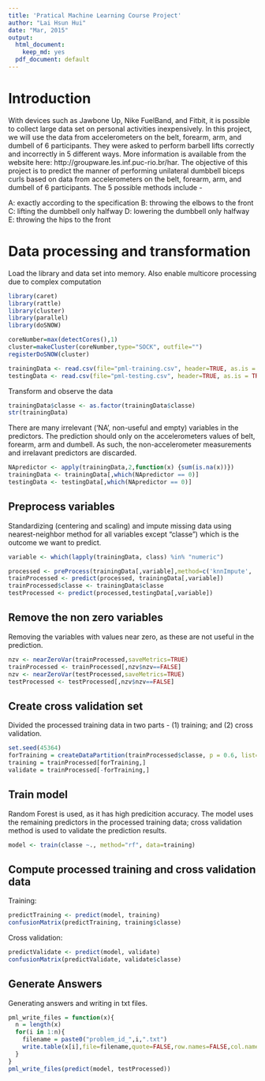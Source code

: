 ```yaml
---
title: 'Pratical Machine Learning Course Project'
author: "Lai Hsun Hui"
date: "Mar, 2015"
output:
  html_document:
    keep_md: yes
  pdf_document: default
---
```


# Introduction

With devices such as Jawbone Up, Nike FuelBand, and Fitbit, it is possible to collect large data set on personal activities inexpensively. In this project, we will use the data from accelerometers on the belt, forearm, arm, and dumbell of 6 participants. They were asked to perform barbell lifts correctly and incorrectly in 5 different ways. More information is available from the website here: http://groupware.les.inf.puc-rio.br/har. The objective of this project is to predict the manner of performing unilateral dumbbell biceps curls based on data from accelerometers on the belt, forearm, arm, and dumbell of 6 participants. The 5 possible methods include -

A: exactly according to the specification
B: throwing the elbows to the front
C: lifting the dumbbell only halfway
D: lowering the dumbbell only halfway
E: throwing the hips to the front


# Data processing and transformation

Load the library and data set into memory. Also enable multicore processing due to complex computation
```r
library(caret)
library(rattle)
library(cluster)
library(parallel)
library(doSNOW)

coreNumber=max(detectCores(),1)
cluster=makeCluster(coreNumber,type="SOCK", outfile="")
registerDoSNOW(cluster)

trainingData <- read.csv(file="pml-training.csv", header=TRUE, as.is = TRUE, stringsAsFactors = FALSE, sep=',', na.strings=c('NA','','#DIV/0!'))
testingData <- read.csv(file="pml-testing.csv", header=TRUE, as.is = TRUE, stringsAsFactors = FALSE, sep=',', na.strings=c('NA','','#DIV/0!'))
```

Transform and observe the data
```r
trainingData$classe <- as.factor(trainingData$classe)  
str(trainingData)
```

There are many irrelevant ('NA', non-useful and empty) variables in the predictors. The prediction should only on the accelerometers values of belt, forearm, arm and dumbell. As such, the non-accelerometer measurements and irrelavant predictors are discarded.
```r
NApredictor <- apply(trainingData,2,function(x) {sum(is.na(x))}) 
trainingData <- trainingData[,which(NApredictor == 0)]
testingData <- testingData[,which(NApredictor == 0)]
```

## Preprocess variables
Standardizing (centering and scaling) and impute missing data using nearest-neighbor method for all variables except "classe") which is the outcome we want to predict.
```r
variable <- which(lapply(trainingData, class) %in% "numeric")

processed <- preProcess(trainingData[,variable],method=c('knnImpute', 'center', 'scale'))
trainProcessed <- predict(processed, trainingData[,variable])
trainProcessed$classe <- trainingData$classe
testProcessed <- predict(processed,testingData[,variable])
```

## Remove the non zero variables
Removing the variables with values near zero, as these are not useful in the prediction.
```r
nzv <- nearZeroVar(trainProcessed,saveMetrics=TRUE)
trainProcessed <- trainProcessed[,nzv$nzv==FALSE]
nzv <- nearZeroVar(testProcessed,saveMetrics=TRUE)
testProcessed <- testProcessed[,nzv$nzv==FALSE]
```

## Create cross validation set
Divided the processed training data in two parts - (1) training; and (2) cross validation.
```r
set.seed(45364)
forTraining = createDataPartition(trainProcessed$classe, p = 0.6, list=FALSE)
training = trainProcessed[forTraining,]
validate = trainProcessed[-forTraining,]
```

## Train model
Random Forest is used, as it has high predicition accuracy. The model uses the remaining predictors in the processed training data; cross validation method is used to validate the prediction results.
```r
model <- train(classe ~., method="rf", data=training)
```

## Compute processed training and cross validation data
Training:
```r
predictTraining <- predict(model, training)
confusionMatrix(predictTraining, training$classe)
```

Cross validation:
```r
predictValidate <- predict(model, validate)
confusionMatrix(predictValidate, validate$classe)
```

## Generate Answers
Generating answers and writing in txt files.
```r
pml_write_files = function(x){
  n = length(x)
  for(i in 1:n){
    filename = paste0("problem_id_",i,".txt")
    write.table(x[i],file=filename,quote=FALSE,row.names=FALSE,col.names=FALSE)
  }
}
pml_write_files(predict(model, testProcessed))
```
